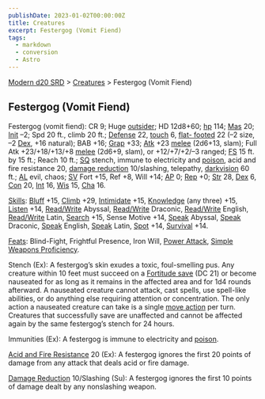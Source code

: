 ```yaml
---
publishDate: 2023-01-02T00:00:00Z
title: Creatures
excerpt: Festergog (Vomit Fiend)
tags:
  - markdown
  - conversion
  - Astro
---
```


[Modern d20 SRD](/#modernD20) > [Creatures](modern-d20-srd-creatures-index) > Festergog (Vomit Fiend)

## Festergog (Vomit Fiend)

Festergog (vomit fiend): CR 9; Huge [outsider](modern-d20-srd-creature-types-outsider); HD 12d8+60; [hp](modern-d20-srd-combat-hit-points) 114;
[Mas](modern-d20-srd-creatures-creature-overview) 20; [Init](modern-d20-srd-combat-initiative) –2; Spd 20 ft., climb 20 ft.; [Defense](modern-d20-srd-combat-defense) 22, [touch](modern-d20-srd-combat-attack-actions) 6, [flat- footed](modern-d20-srd-combat-surprise) 22 (–2 size, –2 [Dex](modern-d20-srd-basics-ability-scores), +16 natural); BAB +16; [Grap](modern-d20-srd-combat-grapple) +33; [Atk](modern-d20-srd-combat-attack-roll) +23
[melee](modern-d20-srd-combat-attack-roll) (2d6+13, slam); Full Atk
+23/+18/+13/+8 [melee](modern-d20-srd-combat-attack-roll) (2d6+9, slam), or
+12/+7/+2/–3 ranged; [FS](modern-d20-srd-creatures-creature-overview) 15 ft.
by 15 ft.; Reach 10 ft.; [SQ](modern-d20-srd-creatures-creature-overview)
stench, immune to electricity and [poison](modern-d20-srd-special-abilities-poison), acid and fire resistance 20, [damage reduction](modern-d20-srd-special-abilities-damage-reduction) 10/slashing, telepathy,
[darkvision](modern-d20-srd-special-abilities-darkvision) 60 ft.;
[AL](modern-d20-srd-basics-allegiances) evil, chaos; [SV](modern-d20-srd-basics-saving-throws) Fort +15, Ref +8, Will +14; [AP](modern-d20-srd-creatures-creature-overview) 0; [Rep](modern-d20-srd-creatures-creature-overview) +0; [Str](modern-d20-srd-basics-ability-scores) 28,
[Dex](modern-d20-srd-basics-ability-scores) 6, [Con](modern-d20-srd-basics-ability-scores) 20, [Int](modern-d20-srd-basics-ability-scores) 16,
[Wis](modern-d20-srd-basics-ability-scores) 15, [Cha](modern-d20-srd-basics-ability-scores) 16.

[Skills](modern-d20-srd-skills-index): [Bluff](modern-d20-srd-skills-bluff)
+15, [Climb](modern-d20-srd-skills-climb) +29, [Intimidate](modern-d20-srd-skills-intimidate) +15, [Knowledge](modern-d20-srd-skills-knowledge) (any
three) +15, [Listen](modern-d20-srd-skills-listen) +14,
[Read/Write](modern-d20-srd-skills-read-write-language) Abyssal,
[Read/Write](modern-d20-srd-skills-read-write-language) Draconic,
[Read/Write](modern-d20-srd-skills-read-write-language) English,
[Read/Write](modern-d20-srd-skills-read-write-language) Latin,
[Search](modern-d20-srd-skills-search) +15, Sense Motive +14,
[Speak](modern-d20-srd-skills-speak-language) Abyssal, [Speak](modern-d20-srd-skills-speak-language) Draconic, [Speak](modern-d20-srd-skills-speak-language)
English, [Speak](modern-d20-srd-skills-speak-language) Latin,
[Spot](modern-d20-srd-skills-spot) +14, [Survival](modern-d20-srd-skills-survival) +14.

[Feats](modern-d20-srd-feats-index): Blind-Fight, Frightful Presence, Iron
Will, [Power Attack](modern-d20-srd-feats-power-attack), [Simple Weapons Proficiency](modern-d20-srd-feats-simple-weapons-proficiency).

Stench (Ex): A festergog’s skin exudes a toxic, foul-smelling pus. Any
creature within 10 feet must succeed on a [Fortitude save](modern-d20-srd-basics-saving-throws) (DC 21) or become nauseated for as long as it remains in
the affected area and for 1d4 rounds afterward. A nauseated creature cannot
attack, cast spells, use spell-like abilities, or do anything else requiring
attention or concentration. The only action a nauseated creature can take is a
single [move action](modern-d20-srd-combat-move-actions) per turn. Creatures
that successfully save are unaffected and cannot be affected again by the same
festergog’s stench for 24 hours.

Immunities (Ex): A festergog is immune to electricity and
[poison](modern-d20-srd-special-abilities-poison).

[Acid and Fire Resistance](modern-d20-srd-special-abilities-resistance-to-energy) 20 (Ex): A festergog ignores the first 20 points of damage from any
attack that deals acid or fire damage.

[Damage Reduction](modern-d20-srd-special-abilities-damage-reduction)
10/Slashing (Su): A festergog ignores the first 10 points of damage dealt by
any nonslashing weapon.

